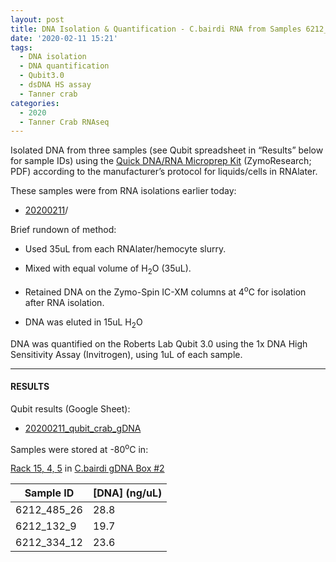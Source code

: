 ```yaml
---
layout: post
title: DNA Isolation & Quantification - C.bairdi RNA from Samples 6212_132_9 6212_334_12 6212_485_26
date: '2020-02-11 15:21'
tags:
  - DNA isolation
  - DNA quantification
  - Qubit3.0
  - dsDNA HS assay
  - Tanner crab
categories:
  - 2020
  - Tanner Crab RNAseq
---
```

Isolated DNA from three samples (see Qubit spreadsheet in "Results" below for sample IDs) using the [Quick DNA/RNA Microprep Kit](https://github.com/RobertsLab/resources/blob/master/protocols/Commercial_Protocols/ZymoResearch_quick-dna-rna_microprep_plus_kit_20190411.pdf) (ZymoResearch; PDF) according to the manufacturer's protocol for liquids/cells in RNAlater.

These samples were from RNA isolations earlier today:

- [20200211](https://robertslab.github.io/sams-notebook/posts/2020/2020-02-11-RNA-Isolation-&-Quantification-C.bairdi-RNA-from-Samples-6212_132_9-6212_334_12-6212_485_26/)/


Brief rundown of method:

- Used 35uL from each RNAlater/hemocyte slurry.

- Mixed with equal volume of H<sub>2</sub>O (35uL).

- Retained DNA on the Zymo-Spin IC-XM columns at 4<sup>o</sup>C for isolation after RNA isolation.

- DNA was eluted in 15uL H<sub>2</sub>O

DNA was quantified on the Roberts Lab Qubit 3.0 using the 1x DNA High Sensitivity Assay (Invitrogen), using 1uL of each sample.

---

#### RESULTS

Qubit results (Google Sheet):

- [20200211_qubit_crab_gDNA](https://docs.google.com/spreadsheets/d/1PHHUDZNjMyvzRF7IIyzP7F1rMsSLsScqk7KzLaBPRCc/edit?usp=sharing)

Samples were stored at -80<sup>o</sup>C in:

[Rack 15, 4, 5](http://b.link/srlab-80C) in [C.bairdi gDNA Box #2](https://docs.google.com/spreadsheets/d/1EnI5UlvN8qoT3pB0VcP6Eu44BdiyyElToYA9VwukPEE/edit?usp=sharing)


| Sample ID   | [DNA] (ng/uL) |
|-------------|---------------|
| 6212_485_26 | 28.8          |
| 6212_132_9  | 19.7          |
| 6212_334_12 | 23.6          |
